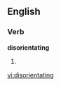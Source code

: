 
==English==

===Verb===
'''disorientating'''

# {{present participle of|[[disorientate]]}}

[[vi:disorientating]]